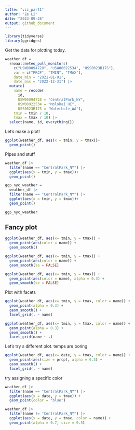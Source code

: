 ```yaml
---
title: "viz_part1"
author: "Ze Li"
date: "2023-09-28"
output: github_document
---
```


```r
library(tidyverse)
library(ggridges)
```

Get the data for plotting today.

```r
weather_df = 
  rnoaa::meteo_pull_monitors(
    c("USW00094728", "USW00022534", "USS0023B17S"),
    var = c("PRCP", "TMIN", "TMAX"), 
    date_min = "2021-01-01",
    date_max = "2022-12-31") |>
  mutate(
    name = recode(
      id, 
      USW00094728 = "CentralPark_NY", 
      USW00022534 = "Molokai_HI",
      USS0023B17S = "Waterhole_WA"),
    tmin = tmin / 10,
    tmax = tmax / 10) |>
  select(name, id, everything())
```

Let's make a plot!

```r
ggplot(weather_df, aes(x = tmin, y = tmax))+
  geom_point()
```

Pipes and stuff

```r
weather_df |>
  filter(name == "CentralPark_NY") |>
  ggplot(aes(x = tmin, y = tmax))+
  geom_point()

ggp_nyc_weather = 
  weather_df |>
  filter(name == "CentralPark_NY") |>
  ggplot(aes(x = tmin, y = tmax))+
  geom_point()

ggp_nyc_weather 
```

## Fancy plot

```r
ggplot(weather_df, aes(x= tmin, y = tmax)) +
  geom_point(aes(color = name)) +
  geom_smooth()

ggplot(weather_df, aes(x= tmin, y = tmax)) +
  geom_point(aes(color = name)) +
  geom_smooth(se = FALSE)

ggplot(weather_df, aes(x= tmin, y = tmax)) +
  geom_point(aes(color = name), alpha = 0.3) +
  geom_smooth(se = FALSE)
```

Plot with facets

```r
ggplot(weather_df, aes(x= tmin, y = tmax, color = name)) +
  geom_point(alpha = 0.3) +
  geom_smooth() +
  facet_grid(. ~ name)

ggplot(weather_df, aes(x= tmin, y = tmax, color = name)) +
  geom_point(alpha = 0.3) +
  geom_smooth() +
  facet_grid(name ~ .)
```

Let's try a different plot. temps are boring

```r
ggplot(weather_df, aes(x= date, y = tmax, color = name)) +
  geom_point(aes(size = prcp), alpha = 0.3) +
  geom_smooth() +
  facet_grid(. ~ name)
```

try assigning a specific color

```r
weather_df |> 
  filter(name == "CentralPark_NY") |>
  ggplot(aes(x = date, y = tmax)) +
  geom_point(color = "blue")

weather_df |> 
  filter(name != "CentralPark_NY") |>
  ggplot(aes(x = date, y = tmax, color = name)) +
  geom_point(alpha = 0.7, size = 0.5)
```



